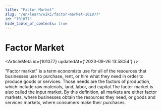 ```yaml
---
title: "Factor Market"
slug: "/en/learn/wiki/factor-market-101077"
id: "101077"
hide_table_of_contents: true
---
```



# Factor Market

<ArticleMeta id={101077} updatedAt={'2023-09-26 13:58:54'} />
<div className='border-solid border-b border-t-0 my-4 border-[var(--ifm-color-gray-300)]' />

"Factor market" is a term economists use for all of the resources that businesses use to purchase, rent, or hire what they need in order to produce goods or services. Those needs are the factors of production, which include raw materials, land, labor, and capital.The factor market is also called the input market. By this definition, all markets are either factor markets, where businesses obtain the resources they need, or goods and services markets, where consumers make their purchases.

